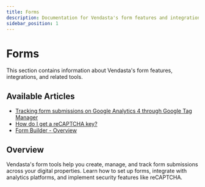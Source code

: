 ```yaml
---
title: Forms
description: Documentation for Vendasta's form features and integrations
sidebar_position: 1
---
```


# Forms

This section contains information about Vendasta's form features, integrations, and related tools.

## Available Articles

- [Tracking form submissions on Google Analytics 4 through Google Tag Manager](/marketing/marketing-forms/tracking-form-submissions-on-google-analytics-4-through-google-tag-manager)
- [How do I get a reCAPTCHA key?](/marketing/marketing-forms/how-do-i-get-a-recaptcha-key)
- [Form Builder - Overview](/marketing/marketing-forms/form-builder-overview)

## Overview

Vendasta's form tools help you create, manage, and track form submissions across your digital properties. Learn how to set up forms, integrate with analytics platforms, and implement security features like reCAPTCHA.
